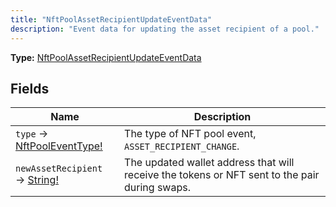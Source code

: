 ```yaml
---
title: "NftPoolAssetRecipientUpdateEventData"
description: "Event data for updating the asset recipient of a pool."
---
```


**Type:** [NftPoolAssetRecipientUpdateEventData](/api-reference/types/nftpoolassetrecipientupdateeventdata)

## Fields

| Name | Description |
|------|-------------|
| `type` → [NftPoolEventType!](/api-reference/types/nftpooleventtype) | The type of NFT pool event, `ASSET_RECIPIENT_CHANGE`. |
| `newAssetRecipient` → [String!](/api-reference/types/string) | The updated wallet address that will receive the tokens or NFT sent to the pair during swaps. |

